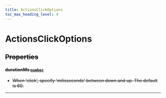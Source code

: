 ```yaml
---
title: ActionsClickOptions
toc_max_heading_level: 4
---
```


# ActionsClickOptions <s generated />

## Properties <s generated />

#### durationMs [`number`](https://developer.mozilla.org/en-US/docs/Web/JavaScript/Reference/Global_Objects/Number) <s generated />

- When 'click', specify 'milisseconds' between down and up. The default is 60.

<hr class="solid" /> <s generated />
